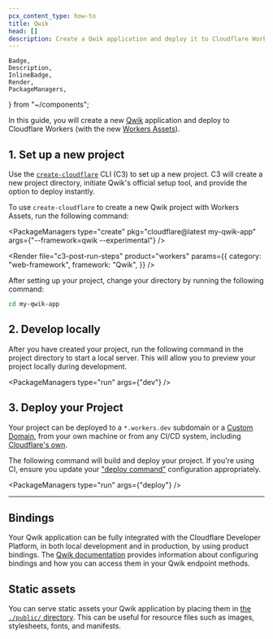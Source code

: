 ```yaml
---
pcx_content_type: how-to
title: Qwik
head: []
description: Create a Qwik application and deploy it to Cloudflare Workers with Workers Assets.
---
```


	Badge,
	Description,
	InlineBadge,
	Render,
	PackageManagers,
} from "~/components";

In this guide, you will create a new [Qwik](https://qwik.dev/) application and deploy to Cloudflare Workers (with the new [<InlineBadge preset="beta" /> Workers Assets](/workers/static-assets/)).

## 1. Set up a new project

Use the [`create-cloudflare`](https://www.npmjs.com/package/create-cloudflare) CLI (C3) to set up a new project. C3 will create a new project directory, initiate Qwik's official setup tool, and provide the option to deploy instantly.

To use `create-cloudflare` to create a new Qwik project with <InlineBadge preset="beta" /> Workers Assets, run the following command:

<PackageManagers
	type="create"
	pkg="cloudflare@latest my-qwik-app"
	args={"--framework=qwik --experimental"}
/>

<Render
	file="c3-post-run-steps"
	product="workers"
	params={{
		category: "web-framework",
		framework: "Qwik",
	}}
/>

After setting up your project, change your directory by running the following command:

```sh
cd my-qwik-app
```

## 2. Develop locally

After you have created your project, run the following command in the project directory to start a local server. This will allow you to preview your project locally during development.

<PackageManagers type="run" args={"dev"} />

## 3. Deploy your Project

Your project can be deployed to a `*.workers.dev` subdomain or a [Custom Domain](/workers/configuration/routing/custom-domains/), from your own machine or from any CI/CD system, including [Cloudflare's own](/workers/ci-cd/builds/).

The following command will build and deploy your project. If you're using CI, ensure you update your ["deploy command"](/workers/ci-cd/builds/configuration/#build-settings) configuration appropriately.

<PackageManagers type="run" args={"deploy"} />

---

## Bindings

Your Qwik application can be fully integrated with the Cloudflare Developer Platform, in both local development and in production, by using product bindings. The [Qwik documentation](https://qwik.dev/docs/deployments/cloudflare-pages/#context) provides information about configuring bindings and how you can access them in your Qwik endpoint methods.

## Static assets

You can serve static assets your Qwik application by placing them in [the `./public/` directory](https://qwik.dev/docs/advanced/static-assets/). This can be useful for resource files such as images, stylesheets, fonts, and manifests.

<Render file="workers-assets-routing-summary" />
